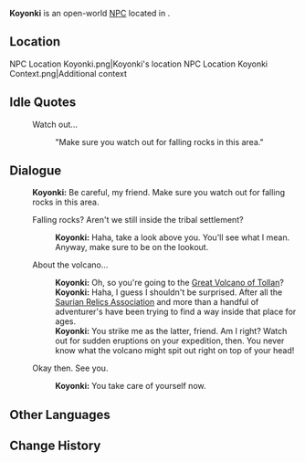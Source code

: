 {{Meta
<!-- Remove this template after adding the missing info -->
|missing_NPC_profile  = yes
}}
{{Character Infobox
|type             = Open-World NPC
|image            = NPC Koyonki.png
|realname         = <!-- Optional, if different from in-game name -->
|deceased         = <!-- Past (for deceased prior to events of the game) or free response -->
|region           = Natlan
|location         = Natlan
|affiliation      = Collective of Plenty
|title            = Volcano Observation Crew Member

|ancestry         = <!-- Clan/family -->
|father           = 
|mother           = 
|spouse           = 
|sibling          = 
|child            = 
|relative         = 

|voiceEN          = 
|voiceCN          = 
|voiceJP          = 
|voiceKR          = 
|dialoguereward   = 
}}
'''Koyonki''' is an open-world [[NPC]] located in {{Location|"Collective of Plenty"}}.
<!-- Following a certain dialogue branch for the first time gives the player AMOUNT_AS_WORD [[Item]]. -->

==Location==
<gallery>
NPC Location Koyonki.png|Koyonki's location
NPC Location Koyonki Context.png|Additional context
</gallery>
<!--
==Profile==
Detailed story/lore information goes here.
''(To be added.)''

===Appearance===
Keep appearance section short and concise. Limit to 2 paragraphs with 3-4 sentences each.
''(To be added.)''

==Quests and Events==
{{Quests and Events}}
-->
==Idle Quotes==
{{Dialogue Start}}
:{{DIcon|Idle}} Watch out...
::{{A|VO Koyonki 01.ogg}} "Make sure you watch out for falling rocks in this area."
{{Dialogue End}}

==Dialogue==
{{Dialogue Start}}
:'''Koyonki:''' Be careful, my friend. Make sure you watch out for falling rocks in this area.
:{{DIcon}} Falling rocks? Aren't we still inside the tribal settlement?
::'''Koyonki:''' Haha, take a look above you. You'll see what I mean. Anyway, make sure to be on the lookout.
:{{DIcon}} About the volcano...
::'''Koyonki:''' Oh, so you're going to the [[Great Volcano of Tollan]]?
::'''Koyonki:''' Haha, I guess I shouldn't be surprised. After all the [[Saurian Relics Association (Faction)|Saurian Relics Association]] and more than a handful of adventurer's have been trying to find a way inside that place for ages.
::'''Koyonki:''' You strike me as the latter, friend. Am I right? Watch out for sudden eruptions on your expedition, then. You never know what the volcano might spit out right on top of your head!
:{{DIcon}} Okay then. See you.
::'''Koyonki:''' You take care of yourself now.
{{Dialogue End}}
<!--
==Event Dialogue==
===Event Name===
{{Dialogue Start}}
:'''Koyonki:'''
{{Dialogue End}}
-->
==Other Languages==
{{Other Languages
|default_hidden=1
|en       = Koyonki
|zhs      = 科勇基
|zhs_rm   = 
|zht      = 科勇基
|zht_rm   = 
|ja       = コヨンキ
|ja_rm    = 
|ko       = 코욘키
|es       = Koyonki
|fr       = Koyonki
|ru       = Койонки
|th       = Koyonki
|vi       = Koyonki
|de       = Koyonki
|id       = Koyonki
|pt       = Koyonki
|tr       = Koyonki
|it       = Koyonki
}}

==Change History==
{{Change History|5.5}}
<!--
==References==
{{Reflist}}
-->